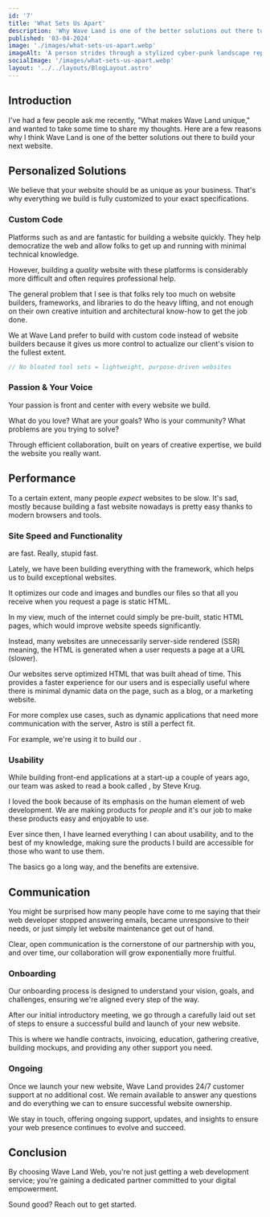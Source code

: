 ```yaml
---
id: '7'
title: 'What Sets Us Apart'
description: 'Why Wave Land is one of the better solutions out there to build your next website.'
published: '03-04-2024'
image: './images/what-sets-us-apart.webp'
imageAlt: 'A person strides through a stylized cyber-punk landscape representing the digital universe within a website.'
socialImage: '/images/what-sets-us-apart.webp'
layout: '../../layouts/BlogLayout.astro'
---
```



<PostHeader image={headerImage} frontmatter={frontmatter} />

## Introduction

I've had a few people ask me recently, "What makes Wave Land unique," and wanted to take some time to share my thoughts. Here are a few reasons why I think Wave Land is one of the better solutions out there to build your next website.

## Personalized Solutions

We believe that your website should be as unique as your business. That's why everything we build is fully customized to your exact specifications.

### Custom Code

Platforms such as <Link href="https://www.wix.com/" text="Wix" newWindow={true} /> and <Link href="https://www.squarespace.com/" text="Squarespace" newWindow={true} /> are fantastic for building a website quickly. They help democratize the web and allow folks to get up and running with minimal technical knowledge.

However, building a _quality_ website with these platforms is considerably more difficult and often requires professional help.

The general problem that I see is that folks rely too much on website builders, frameworks, and libraries to do the heavy lifting, and not enough on their own creative intuition and architectural know-how to get the job done.

We at Wave Land prefer to build with custom code instead of website builders because it gives us more control to actualize our client's vision to the fullest extent.

```javascript
// No bloated tool sets = lightweight, purpose-driven websites
```

### Passion & Your Voice

Your passion is front and center with every website we build.

What do you love? What are your goals? Who is your community? What problems are you trying to solve?

Through efficient collaboration, built on years of creative expertise, we build the website you really want.

## Performance

To a certain extent, many people _expect_ websites to be slow. It's sad, mostly because building a fast website nowadays is pretty easy thanks to modern browsers and tools.

### Site Speed and Functionality

<Link href="/#portfolio" text="Our sites" /> are fast. Really, stupid fast.

Lately, we have been building everything with the <Link href="https://astro.build" text="Astro" newWindow={true} /> framework, which helps us to build exceptional websites.

It optimizes our code and images and bundles our files so that all you receive when you request a page is static HTML.

In my view, much of the internet could simply be pre-built, static HTML pages, which would improve website speeds significantly.

Instead, many websites are unnecessarily server-side rendered (SSR) meaning, the HTML is generated when a user requests a page at a URL (slower).

Our websites serve optimized HTML that was built ahead of time. This provides a faster experience for our users and is especially useful where there is minimal dynamic data on the page, such as a blog, or a marketing website.

For more complex use cases, such as dynamic applications that need more communication with the server, Astro is still a perfect fit.

For example, we're using it to build our <Link href="/blog/musicianship-building-practice-companion/" text="Musicianship-Building Practice Companion app" data-astro-prefetch />.

### Usability

While building front-end applications at a start-up a couple of years ago, our team was asked to read a book called _<Link href="https://sensible.com/dont-make-me-think/" text="Don't Make Me Think" newWindow={true} />_, by Steve Krug.

I loved the book because of its emphasis on the human element of web development. We are making products for _people_ and it's our job to make these products easy and enjoyable to use.

Ever since then, I have learned everything I can about usability, and to the best of my knowledge, making sure the products I build are accessible for those who want to use them.

The basics go a long way, and the benefits are extensive.

## Communication

You might be surprised how many people have come to me saying that their web developer stopped answering emails, became unresponsive to their needs, or just simply let website maintenance get out of hand.

Clear, open communication is the cornerstone of our partnership with you, and over time, our collaboration will grow exponentially more fruitful.

### Onboarding

Our onboarding process is designed to understand your vision, goals, and challenges, ensuring we're aligned every step of the way.

After our initial introductory meeting, we go through a carefully laid out set of steps to ensure a successful build and launch of your new website.

This is where we handle contracts, invoicing, education, gathering creative, building mockups, and providing any other support you need.

### Ongoing

Once we launch your new website, Wave Land provides 24/7 customer support at no additional cost. We remain available to answer any questions and do everything we can to ensure successful website ownership.

We stay in touch, offering ongoing support, updates, and insights to ensure your web presence continues to evolve and succeed.

## Conclusion

By choosing Wave Land Web, you're not just getting a web development service; you're gaining a dedicated partner committed to your digital empowerment.

Sound good? Reach out <Link href="/#contact" text="here" data-astro-prefetch /> to get started.
